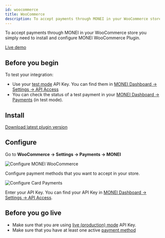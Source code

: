 ```yaml
---
id: woocommerce
title: WooCommerce
description: To accept payments through MONEI in your WooCommerce store you simply need to install and configure MONEI WooCommerce Plugin.
---
```


To accept payments through MONEI in your WooCommerce store you simply need to install and configure MONEI WooCommerce Plugin.

<a href="https://woocommerce-demo.monei.com" target="_blank" className="button button--primary">
  Live demo
</a>

## Before you begin

To test your integration:

- Use your [test mode](testing.md) API Key. You can find them in [MONEI Dashboard → Settings → API Access](https://dashboard.monei.com/settings/api)
- You can check the status of a test payment in your [MONEI Dashboard → Payments](https://dashboard.monei.com/payments) (in test mode).

## Install

<p>
  <a href="https://github.com/MONEI/MONEI-WooCommerce/releases/latest/download/MONEI-WooCommerce.zip" target="_blank" className="button button--primary">
    Download latest plugin version
  </a>
</p>

## Configure

Go to **WooCommerce → Settings → Payments → MONEI**

![Configure MONEI WooCommerce](/img/configure-woo-1.png)

Configure payment methods that you want to accept in your store.

![Configure Card Payments](/img/configure-woo-2.png)

Enter your API Key. You can find your API Key in [MONEI Dashboard → Settings → API Access](https://dashboard.monei.com/settings/api).

## Before you go live

- Make sure that you are using [live (production) mode](testing.md) API Key.
- Make sure that you have at least one active [payment method](https://dashboard.monei.com/settings/payment-methods)

